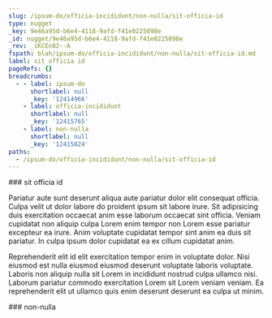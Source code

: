 ```yaml
---
slug: /ipsum-do/officia-incididunt/non-nulla/sit-officia-id
type: nugget
_key: 9e46a95d-b6e4-4118-9afd-f41e0225098e
_id: nugget/9e46a95d-b6e4-4118-9afd-f41e0225098e
_rev: _iKCEn82--A
fspath: blah/ipsum-do/officia-incididunt/non-nulla/sit-officia-id.md
label: sit officia id
pageRefs: {}
breadcrumbs:
  - - label: ipsum-do
      shortlabel: null
      _key: '12414966'
    - label: officia-incididunt
      shortlabel: null
      _key: '12415765'
    - label: non-nulla
      shortlabel: null
      _key: '12415824'
paths:
  - /ipsum-do/officia-incididunt/non-nulla/sit-officia-id
---
```


<NuggetArea>
<Nugget slug="/ipsum-do/officia-incididunt/non-nulla/sit-officia-id" type="nugget" _key="9e46a95d-b6e4-4118-9afd-f41e0225098e" _id="nugget/9e46a95d-b6e4-4118-9afd-f41e0225098e" _rev="_iKCEn82--A" fspath="blah/ipsum-do/officia-incididunt/non-nulla/sit-officia-id.md" label="sit officia id" paths="/ipsum-do/officia-incididunt/non-nulla/sit-officia-id">
<NuggetBody>
### sit officia id

Pariatur aute sunt deserunt aliqua aute pariatur dolor elit consequat officia. Culpa velit ut dolor labore do proident ipsum sit labore irure. Sit adipisicing duis exercitation occaecat anim esse laborum occaecat sint officia. Veniam cupidatat non aliquip culpa Lorem enim tempor non Lorem esse pariatur excepteur ea irure. Anim voluptate cupidatat tempor sint anim ea duis sit pariatur. In culpa ipsum dolor cupidatat ea ex cillum cupidatat anim.

Reprehenderit elit id elit exercitation tempor enim in voluptate dolor. Nisi eiusmod est nulla eiusmod eiusmod deserunt voluptate laboris voluptate. Laboris non aliquip nulla sit Lorem in incididunt nostrud culpa ullamco nisi. Laborum pariatur commodo exercitation Lorem sit Lorem veniam veniam. Ea reprehenderit elit ut ullamco quis enim deserunt deserunt ea culpa ut minim.

</NuggetBody>
<Breadcrumbs>
<Crumbs>
<Crumb _key="12414966" label="ipsum-do" /><Crumb _key="12415765" label="officia-incididunt" /><Crumb _key="12415824" label="non-nulla" />
</Crumbs>
</Breadcrumbs>
</Nugget>

<NuggetsInbound>
</NuggetsInbound>
<NuggetsOutbound>
</NuggetsOutbound>
</NuggetArea>
<PassagesInbound>
<Passage direction="inbound" type="passage" _key="12415824" _id="passage/12415824" _rev="_iKCEn82---" label="non-nulla" passage="non-nulla" fspath="blah/ipsum-do/officia-incididunt/non-nulla" paths="/ipsum-do/officia-incididunt/non-nulla" slug="/ipsum-do/officia-incididunt/non-nulla">
<NuggetBody>
### non-nulla

</NuggetBody>
<Breadcrumbs>
<Crumbs>
<Crumb _key="12414966" label="ipsum-do" /><Crumb _key="12415765" label="officia-incididunt" />
</Crumbs>
</Breadcrumbs>
</Passage>

</PassagesInbound>
<PassagesOutbound>
</PassagesOutbound>